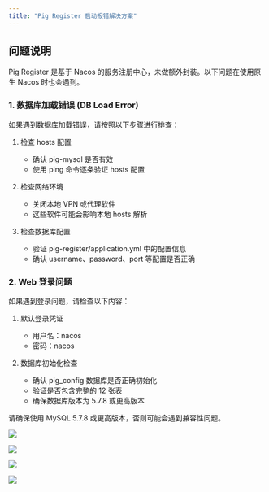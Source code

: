 ```yaml
---
title: "Pig Register 启动报错解决方案"
---
```


## 问题说明
Pig Register 是基于 Nacos 的服务注册中心，未做额外封装。以下问题在使用原生 Nacos 时也会遇到。

### 1. 数据库加载错误 (DB Load Error)

<Warning>
如果遇到数据库加载错误，请按照以下步骤进行排查：
</Warning>

1. 检查 hosts 配置
   - 确认 pig-mysql 是否有效
   - 使用 ping 命令逐条验证 hosts 配置

2. 检查网络环境
   - 关闭本地 VPN 或代理软件
   - 这些软件可能会影响本地 hosts 解析

3. 检查数据库配置
   - 验证 pig-register/application.yml 中的配置信息
   - 确认 username、password、port 等配置是否正确

### 2. Web 登录问题

<Note>
如果遇到登录问题，请检查以下内容：
</Note>

1. 默认登录凭证
   - 用户名：nacos
   - 密码：nacos

2. 数据库初始化检查
   - 确认 pig_config 数据库是否正确初始化
   - 验证是否包含完整的 12 张表
   - 确保数据库版本为 5.7.8 或更高版本

<Card title="数据库版本要求" icon="info">
请确保使用 MySQL 5.7.8 或更高版本，否则可能会遇到兼容性问题。
</Card>

![](https://cdn.nlark.com/yuque/0/2022/png/283679/1648777087693-688edcbe-4362-4ad1-bb27-dfaaebdd6d08.png)

![](https://cdn.nlark.com/yuque/0/2022/png/283679/1648777217607-7319ed0c-dd49-4182-9688-458ea4adde35.png)

![](https://cdn.nlark.com/yuque/0/2022/png/283679/1648777455611-e34fa242-a210-4bb9-942c-28c2f90a231f.png)

![](https://cdn.nlark.com/yuque/0/2022/png/283679/1648777531676-f3ded6c0-511d-4c11-98a7-2001838c6c7c.png)
